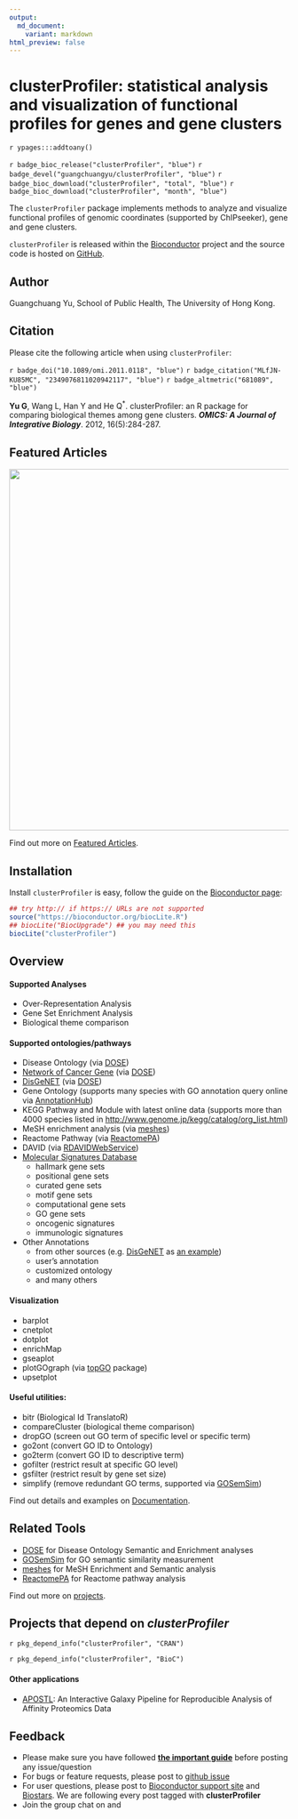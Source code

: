 ```yaml
---
output:
  md_document:
    variant: markdown
html_preview: false
---
```


# clusterProfiler: statistical analysis and visualization of functional profiles for genes and gene clusters


`r ypages:::addtoany()`

<link rel="stylesheet" href="https://guangchuangyu.github.io/css/font-awesome.min.css">
<link rel="stylesheet" href="https://guangchuangyu.github.io/css/academicons.min.css">


`r badge_bioc_release("clusterProfiler", "blue")`
`r badge_devel("guangchuangyu/clusterProfiler", "blue")`
`r badge_bioc_download("clusterProfiler", "total", "blue")`
`r badge_bioc_download("clusterProfiler", "month", "blue")`


The `clusterProfiler` package implements methods to analyze and visualize functional profiles of genomic coordinates (supported by ChIPseeker), gene and gene clusters.

`clusterProfiler` is released within the [Bioconductor](https://bioconductor.org/packages/clusterProfiler) project and the source code is hosted on <a href="https://github.com/GuangchuangYu/clusterProfiler"><i class="fa fa-github fa-lg"></i> GitHub</a>.

## <i class="fa fa-user"></i> Author

Guangchuang Yu, School of Public Health, The University of Hong Kong.

<a href="https://twitter.com/guangchuangyu"><i class="fa fa-twitter fa-3x"></i></a>
<a href="https://guangchuangyu.github.io/blog_images/biobabble.jpg"><i class="fa fa-wechat fa-3x"></i></a>
<a href="https://www.ncbi.nlm.nih.gov/pubmed/?term=Guangchuang+Yu[Author+-+Full]"><i class="ai ai-pubmed ai-3x"></i></a>
<a href="https://scholar.google.com.hk/citations?user=DO5oG40AAAAJ&hl=en"><i class="ai ai-google-scholar ai-3x"></i></a>
<a href="https://orcid.org/0000-0002-6485-8781"><i class="ai ai-orcid ai-3x"></i></a>
<a href="https://impactstory.org/u/0000-0002-6485-8781"><i class="ai ai-impactstory ai-3x"></i></a>


## <i class="fa fa-book"></i> Citation

Please cite the following article when using `clusterProfiler`:

`r badge_doi("10.1089/omi.2011.0118", "blue")`
`r badge_citation("MLfJN-KU85MC", "2349076811020942117", "blue")`
`r badge_altmetric("681089", "blue")`

__Yu G__, Wang L, Han Y and He Q<sup>*</sup>. clusterProfiler: an R package for comparing biological themes among gene clusters.
__*OMICS: A Journal of Integrative Biology*__. 2012, 16(5):284-287.



## <i class="fa fa-pencil"></i> Featured Articles

<img src="https://guangchuangyu.github.io/featured_img/clusterProfiler/elife-02077-fig5-v1.jpg" width="650">

<i class="fa fa-hand-o-right"></i> Find out more on <i class="fa fa-pencil"></i> [Featured Articles](https://guangchuangyu.github.io/clusterProfiler/featuredArticles/).

## <i class="fa fa-download"></i> Installation

Install `clusterProfiler` is easy, follow the guide on the [Bioconductor page](https://bioconductor.org/packages/clusterProfiler/):

```r
## try http:// if https:// URLs are not supported
source("https://bioconductor.org/biocLite.R")
## biocLite("BiocUpgrade") ## you may need this
biocLite("clusterProfiler")
```

## <i class="fa fa-cogs"></i> Overview

#### <i class="fa fa-angle-double-right"></i> Supported Analyses

+ Over-Representation Analysis
+ Gene Set Enrichment Analysis
+ Biological theme comparison

#### <i class="fa fa-angle-double-right"></i> Supported ontologies/pathways

+ Disease Ontology (via [DOSE](https://www.bioconductor.org/packages/DOSE))
+ [Network of Cancer Gene](http://ncg.kcl.ac.uk/) (via [DOSE](https://www.bioconductor.org/packages/DOSE))
+ [DisGeNET](http://www.disgenet.org/web/DisGeNET/menu/home) (via [DOSE](https://www.bioconductor.org/packages/DOSE))
+ Gene Ontology (supports many species with GO annotation query online via [AnnotationHub](https://bioconductor.org/packages/AnnotationHub/))
+ KEGG Pathway and Module with latest online data (supports more than 4000 species listed in <http://www.genome.jp/kegg/catalog/org_list.html>)
+ MeSH enrichment analysis (via [meshes](https://www.bioconductor.org/packages/meshes))
+ Reactome Pathway (via [ReactomePA](https://www.bioconductor.org/packages/ReactomePA))
+ DAVID (via [RDAVIDWebService](https://www.bioconductor.org/packages/RDAVIDWebService))
+ [Molecular Signatures Database](http://software.broadinstitute.org/gsea/msigdb)
	* hallmark gene sets
	* positional gene sets
	* curated gene sets
	* motif gene sets
	* computational gene sets
	* GO gene sets
	* oncogenic signatures
	* immunologic signatures
+ Other Annotations
	* from other sources (e.g. [DisGeNET](http://www.disgenet.org/web/DisGeNET/menu/home) as [an example](https://guangchuangyu.github.io/2015/05/use-clusterprofiler-as-an-universal-enrichment-analysis-tool/))
	* user's annotation
	* customized ontology
	* and many others

#### <i class="fa fa-angle-double-right"></i> Visualization

+ barplot
+ cnetplot
+ dotplot
+ enrichMap
+ gseaplot
+ plotGOgraph (via [topGO](https://www.bioconductor.org/packages/topGO) package)
+ upsetplot

#### <i class="fa fa-angle-double-right"></i> Useful utilities:

+ bitr (Biological Id TranslatoR)
+ compareCluster (biological theme comparison)
+ dropGO (screen out GO term of specific level or specific term)
+ go2ont (convert GO ID to Ontology)
+ go2term (convert GO ID to descriptive term)
+ gofilter (restrict result at specific GO level)
+ gsfilter (restrict result by gene set size)
+ simplify (remove redundant GO terms, supported via [GOSemSim](https://www.bioconductor.org/packages/GOSemSim))

<i class="fa fa-hand-o-right"></i> Find out details and examples on <i class="fa fa-book"></i> [Documentation](https://guangchuangyu.github.io/clusterProfiler/documentation/).

## <i class="fa fa-wrench"></i> Related Tools

<ul class="fa-ul">
	<li><i class="fa-li fa fa-angle-double-right"></i><a href="https://guangchuangyu.github.io/DOSE">DOSE</a> for Disease Ontology Semantic and Enrichment analyses</li>
	<li><i class="fa-li fa fa-angle-double-right"></i><a href="https://guangchuangyu.github.io/GOSemSim">GOSemSim</a> for GO semantic similarity measurement</li>
	<li><i class="fa-li fa fa-angle-double-right"></i><a href="https://guangchuangyu.github.io/meshes">meshes</a> for MeSH Enrichment and Semantic analysis</li>
	<li><i class="fa-li fa fa-angle-double-right"></i><a href="https://guangchuangyu.github.io/ReactomePA">ReactomePA</a> for Reactome pathway analysis</li>
</ul>

<i class="fa fa-hand-o-right"></i> Find out more on [projects](https://guangchuangyu.github.io/#projects).


## <i class="fa fa-code-fork"></i> Projects that depend on _clusterProfiler_

`r pkg_depend_info("clusterProfiler", "CRAN")`

`r pkg_depend_info("clusterProfiler", "BioC")`

#### <i class="fa fa-angle-double-right"></i> Other applications

+ [APOSTL](https://github.com/bornea/APOSTL): An Interactive Galaxy Pipeline for Reproducible Analysis of Affinity Proteomics Data


## <i class="fa fa-comment"></i> Feedback
<ul class="fa-ul">
	<li><i class="fa-li fa fa-hand-o-right"></i> Please make sure you have followed <a href="https://guangchuangyu.github.io/2016/07/how-to-bug-author/"><strong>the important guide</strong></a> before posting any issue/question</li>
	<li><i class="fa-li fa fa-bug"></i> For bugs or feature requests, please post to <i class="fa fa-github-alt"></i> [github issue](https://github.com/GuangchuangYu/clusterProfiler/issues)</li>
	<li><i class="fa-li fa fa-support"></i>  For user questions, please post to [Bioconductor support site](https://support.bioconductor.org/) and [Biostars](https://www.biostars.org/). We are following every post tagged with **clusterProfiler**</li>
	<li><i class="fa-li fa fa-commenting"></i> Join the group chat on <a href="https://twitter.com/hashtag/clusterProfiler"><i class="fa fa-twitter fa-lg"></i></a> and <a href="http://huati.weibo.com/k/clusterProfiler"><i class="fa fa-weibo fa-lg"></i></a></li>
</ul>
